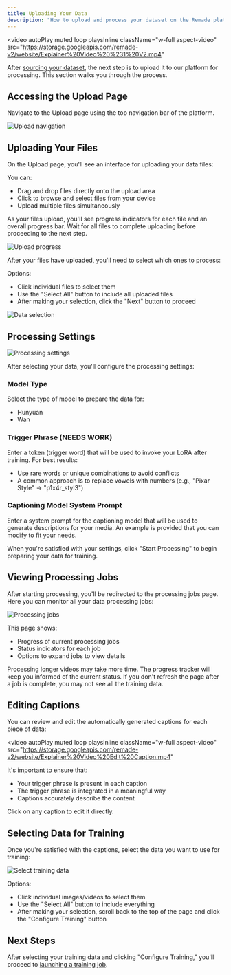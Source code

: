 ```yaml
---
title: Uploading Your Data
description: "How to upload and process your dataset on the Remade platform"
---
```


<video
  autoPlay
  muted
  loop
  playsInline
  className="w-full aspect-video"
  src="https://storage.googleapis.com/remade-v2/website/Explainer%20Video%20%231%20V2.mp4"
></video>


After [sourcing your dataset](/lora-training/sourcing-dataset), the next step is to upload it to our platform for processing. This section walks you through the process.

## Accessing the Upload Page

Navigate to the Upload page using the top navigation bar of the platform.

<Frame caption="Upload navigation">
  <img src="/images/lora/upload/upload-navigation.png" alt="Upload navigation" />
</Frame>

## Uploading Your Files

On the Upload page, you'll see an interface for uploading your data files:

You can:
- Drag and drop files directly onto the upload area
- Click to browse and select files from your device
- Upload multiple files simultaneously


As your files upload, you'll see progress indicators for each file and an overall progress bar. Wait for all files to complete uploading before proceeding to the next step.

<Frame caption="Upload progress">
  <img src="/images/lora/upload/upload-progress.png" alt="Upload progress" />
</Frame>


After your files have uploaded, you'll need to select which ones to process:

Options:
- Click individual files to select them
- Use the "Select All" button to include all uploaded files
- After making your selection, click the "Next" button to proceed

<Frame caption="Data selection">
  <img src="/images/lora/upload/upload-select.png" alt="Data selection" />
</Frame>

## Processing Settings

<Frame caption="Processing settings">
  <img src="/images/lora/upload/processing-settings.png" alt="Processing settings" />
</Frame>

After selecting your data, you'll configure the processing settings:

### Model Type
Select the type of model to prepare the data for:
- Hunyuan
- Wan

### Trigger Phrase (NEEDS WORK)
Enter a token (trigger word) that will be used to invoke your LoRA after training. For best results:
- Use rare words or unique combinations to avoid conflicts
- A common approach is to replace vowels with numbers (e.g., "Pixar Style" → "p1x4r_styl3")

### Captioning Model System Prompt
Enter a system prompt for the captioning model that will be used to generate descriptions for your media. An example is provided that you can modify to fit your needs.

When you're satisfied with your settings, click "Start Processing" to begin preparing your data for training.




## Viewing Processing Jobs

After starting processing, you'll be redirected to the processing jobs page. Here you can monitor all your data processing jobs:

<Frame caption="Processing jobs">
  <img src="/images/lora/upload/processing-view.png" alt="Processing jobs" />
</Frame>

This page shows:
- Progress of current processing jobs
- Status indicators for each job
- Options to expand jobs to view details

<Note>
Processing longer videos may take more time. The progress tracker will keep you informed of the current status.
</Note>
<Warning>
If you don't refresh the page after a job is complete, you may not see all the training data.
</Warning>


## Editing Captions


You can review and edit the automatically generated captions for each piece of data:

<video
  autoPlay
  muted
  loop
  playsInline
  className="w-full aspect-video"
  src="https://storage.googleapis.com/remade-v2/website/Explainer%20Video%20Edit%20Caption.mp4"
></video>

It's important to ensure that:
- Your trigger phrase is present in each caption
- The trigger phrase is integrated in a meaningful way
- Captions accurately describe the content

Click on any caption to edit it directly.

## Selecting Data for Training

Once you're satisfied with the captions, select the data you want to use for training:

<Frame caption="Select training data">
  <img src="/images/lora/upload/processing-select.png" alt="Select training data" />
</Frame>

Options:
- Click individual images/videos to select them
- Use the "Select All" button to include everything
- After making your selection, scroll back to the top of the page and click the "Configure Training" button

## Next Steps

After selecting your training data and clicking "Configure Training," you'll proceed to [launching a training job](/lora-training/training-job). 